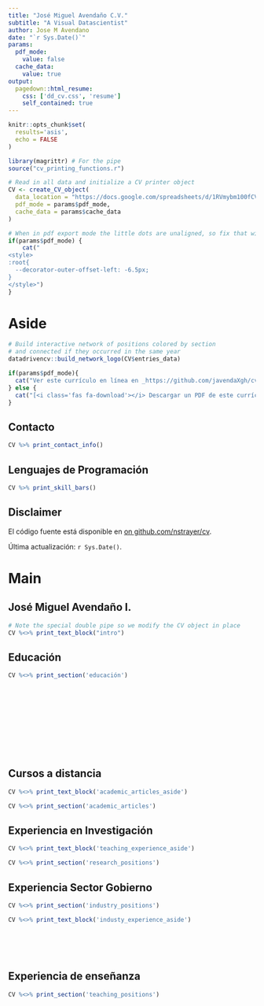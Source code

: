 ```yaml
---
title: "José Miguel Avendaño C.V."
subtitle: "A Visual Datascientist"
author: Jose M Avendano
date: "`r Sys.Date()`"
params:
  pdf_mode:
    value: false
  cache_data:
    value: true
output:
  pagedown::html_resume:
    css: ['dd_cv.css', 'resume']
    self_contained: true
---
```


```r
knitr::opts_chunk$set(
  results='asis', 
  echo = FALSE
)

library(magrittr) # For the pipe
source("cv_printing_functions.r")

# Read in all data and initialize a CV printer object
CV <- create_CV_object(
  data_location = "https://docs.google.com/spreadsheets/d/1RVmybm100fCVyvKZyEX1MJsKUz1Qppou2_y_ydiiuCg/edit#gid=1381329386",  
  pdf_mode = params$pdf_mode,
  cache_data = params$cache_data
)
```


```r
# When in pdf export mode the little dots are unaligned, so fix that with some conditional CSS.
if(params$pdf_mode) {
    cat("
<style>
:root{
  --decorator-outer-offset-left: -6.5px;
}
</style>")
}
```


Aside
================================================================================

```r
# Build interactive network of positions colored by section
# and connected if they occurred in the same year
datadrivencv::build_network_logo(CV$entries_data)
```


```r
if(params$pdf_mode){
  cat("Ver este currículo en línea en _https://github.com/javendaXgh/cv/raw/master/cv_JMAI.pdf_")
} else {
  cat("[<i class='fas fa-download'></i> Descargar un PDF de este currículo](https://github.com/javendaXgh/cv/raw/master/javenda_cv.pdf)")
}
```

Contacto {#contact}
--------------------------------------------------------------------------------

```r
CV %>% print_contact_info()
```



Lenguajes de Programación {#skills}
--------------------------------------------------------------------------------

```r
CV %>% print_skill_bars()
```



Disclaimer {#disclaimer}
--------------------------------------------------------------------------------



El código fuente está disponible en [on github.com/nstrayer/cv](https://github.com/nstrayer/cv).

Última actualización: `r Sys.Date()`.



Main
================================================================================

José Miguel Avendaño I. {#title}
--------------------------------------------------------------------------------

```r
# Note the special double pipe so we modify the CV object in place
CV %<>% print_text_block("intro") 
```



Educación {data-icon=graduation-cap data-concise=true}
--------------------------------------------------------------------------------
```r
CV %<>% print_section('educación')
```

<!-- These breaks just force a new page so section doesnt get cut off -->

<br>
<br>
<br>
<br>
<br>
<br>
<br>
<br>



Cursos a distancia {data-icon=book}
--------------------------------------------------------------------------------

::: aside
```r
CV %<>% print_text_block('academic_articles_aside')
```
::: 

```r
CV %<>% print_section('academic_articles')
```


Experiencia en Investigación {data-icon=laptop}
--------------------------------------------------------------------------------

::: aside
```r
CV %<>% print_text_block('teaching_experience_aside')
```
::: 

```r
CV %<>% print_section('research_positions')
```




Experiencia Sector Gobierno  {data-icon=suitcase}
--------------------------------------------------------------------------------


```r
CV %<>% print_section('industry_positions')
```

::: aside
```r
CV %<>% print_text_block('industy_experience_aside')
```


<!-- These breaks just force a new page so section doesnt get cut off -->
<br>
<br>
<br>

:::
Experiencia de enseñanza {data-icon=chalkboard-teacher}
--------------------------------------------------------------------------------

```r
CV %<>% print_section('teaching_positions')
```







